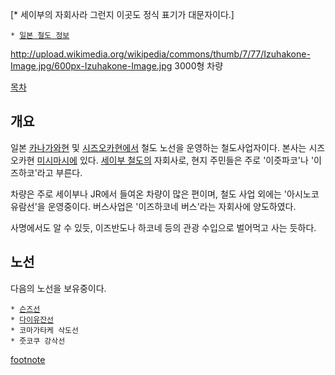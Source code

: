 {{{+1 伊豆箱根鉄道 / IZUHAKONE Railway }}}[* 세이부의 자회사라 그런지 이곳도 정식 표기가 대문자이다.]
 * [[일본 철도 정보]]
http://upload.wikimedia.org/wikipedia/commons/thumb/7/77/Izuhakone-Image.jpg/600px-Izuhakone-Image.jpg
3000형 차량

[[목차]]
== 개요 ==
일본 [[카나가와]]현 및 [[시즈오카]]현에서 철도 노선을 운영하는 철도사업자이다. 본사는 시즈오카현 [[미시마]]시에 있다. [[세이부 철도]]의 자회사로, 현지 주민들은 주로 '이즛파코'나 '이즈하코'라고 부른다.

차량은 주로 세이부나 JR에서 들여온 차량이 많은 편이며, 철도 사업 외에는 '아시노코 유람선'을 운영중이다. 버스사업은 '이즈하코네 버스'라는 자회사에 양도하였다.

사명에서도 알 수 있듯, 이즈반도나 하코네 등의 관광 수입으로 벌어먹고 사는 듯하다.

== 노선 ==
다음의 노선을 보유중이다.

 * [[슨즈선]]
 * [[다이유잔선]]
 * 코마가타케 삭도선
 * 줏코쿠 강삭선
[[footnote]]
